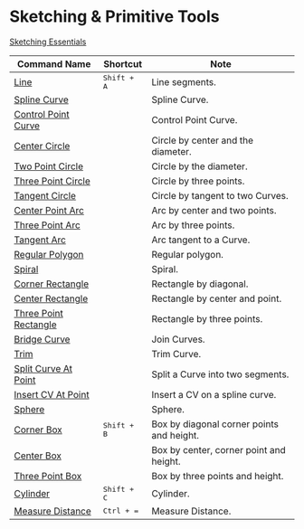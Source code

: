# Sketching & Primitive Tools

[Sketching Essentials](/tool/sketching-essentials)

| Command Name                                        | Shortcut             | Note                                      |
| --------------------------------------------------- | -------------------- | ----------------------------------------- |
| [Line](/tool/line)                                   | <kbd>Shift + A</kbd> | Line segments.                            |
| [Spline Curve](/tool/spline-curve)                   |                      | Spline Curve.                             |
| [Control Point Curve](/tool/control-point-curve)     |                      | Control Point Curve.                      |
| [Center Circle](/tool/center-circle)                 |                      | Circle by center and the diameter.        |
| [Two Point Circle](/tool/two-point-circle)           |                      | Circle by the diameter.                   |
| [Three Point Circle](/tool/three-point-circle)       |                      | Circle by three points.                   |
| [Tangent Circle](/tool/tangent-circle)              |                      | Circle by tangent to two Curves.          |
| [Center Point Arc](/tool/center-point-arc)           |                      | Arc by center and two points.             |
| [Three Point Arc](/tool/three-point-arc)             |                      | Arc by three points.                      |
| [Tangent Arc](/tool/tangent-arc)                     |                      | Arc tangent to a Curve.                                   |
| [Regular Polygon](/tool/polygon)                     |                      | Regular polygon.                          |
| [Spiral](/tool/spiral)                               |                      | Spiral.                                   |
| [Corner Rectangle](/tool/corner-rectangle)           |                      | Rectangle by diagonal.                    |
| [Center Rectangle](/tool/center-rectangle)           |                      | Rectangle by center and point.            |
| [Three Point Rectangle](/tool/three-point-rectangle) |                      | Rectangle by three points.                |
| [Bridge Curve](/sketch/bridge-curve)          |                      | Join Curves.                              |
| [Trim](/sketch/trim)                                 |                      | Trim Curve.                               |
| [Split Curve At Point](/sketch/split-segment)        |                      | Split a Curve into two segments.          |
| [Insert CV At Point](/sketch/insert-knot)            |                      | Insert a CV on a spline curve.            |
| [Sphere](/tool/sphere)                               |                      | Sphere.                                   |
| [Corner Box](/tool/corner-box)                       | <kbd>Shift + B</kbd> | Box by diagonal corner points and height. |
| [Center Box](/tool/center-box)                       |                      | Box by center, corner point and height.   |
| [Three Point Box](/tool/three-point-box)             |                      | Box by three points and height.           |
| [Cylinder](/tool/cylinder)                           | <kbd>Shift + C</kbd> | Cylinder.                                 |
| [Measure Distance](/tool/measure)                    | <kbd>Ctrl + =</kbd>  | Measure Distance.                         |